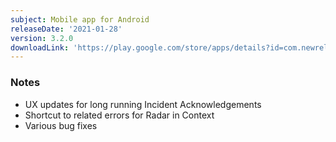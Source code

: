 ```yaml
---
subject: Mobile app for Android
releaseDate: '2021-01-28'
version: 3.2.0
downloadLink: 'https://play.google.com/store/apps/details?id=com.newrelic.rpm'
---
```


### Notes

* UX updates for long running Incident Acknowledgements
* Shortcut to related errors for Radar in Context
* Various bug fixes

